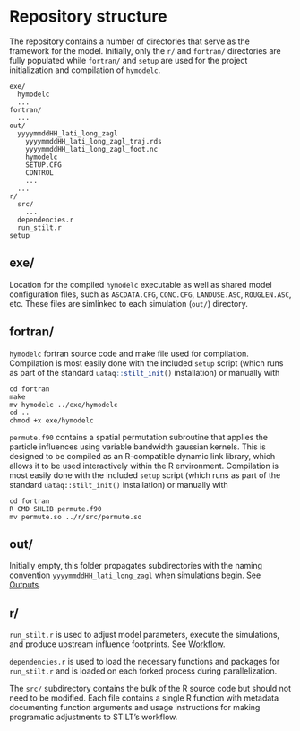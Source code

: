 # Repository structure {#structure}

The repository contains a number of directories that serve as the framework for the model. Initially, only the `r/` and `fortran/` directories are fully populated while `fortran/` and `setup` are used for the project initialization and compilation of `hymodelc`.

```
exe/
  hymodelc
  ...
fortran/
  ...
out/
  yyyymmddHH_lati_long_zagl
    yyyymmddHH_lati_long_zagl_traj.rds
    yyyymmddHH_lati_long_zagl_foot.nc
    hymodelc
    SETUP.CFG
    CONTROL
    ...
  ...
r/
  src/
    ...
  dependencies.r
  run_stilt.r
setup
```

## exe/

Location for the compiled `hymodelc` executable as well as shared model configuration files, such as `ASCDATA.CFG`, `CONC.CFG`, `LANDUSE.ASC`, `ROUGLEN.ASC`, etc. These files are simlinked to each simulation (`out/`) directory.

## fortran/

`hymodelc` fortran source code and make file used for compilation. Compilation is most easily done with the included `setup` script (which runs as part of the standard `uataq::stilt_init()`{.r} installation) or manually with

```
cd fortran
make
mv hymodelc ../exe/hymodelc
cd ..
chmod +x exe/hymodelc
```

`permute.f90` contains a spatial permutation subroutine that applies the particle influences using variable bandwidth gaussian kernels. This is designed to be compiled as an R-compatible dynamic link library, which allows it to be used interactively within the R environment. Compilation is most easily done with the included `setup` script (which runs as part of the standard `uataq::stilt_init()` installation) or manually with

```
cd fortran
R CMD SHLIB permute.f90
mv permute.so ../r/src/permute.so
```

## out/

Initially empty, this folder propagates subdirectories with the naming convention `yyyymmddHH_lati_long_zagl` when simulations begin. See [Outputs](#outputs).


## r/

`run_stilt.r` is used to adjust model parameters, execute the simulations, and produce upstream influence footprints. See [Workflow](#workflow).

`dependencies.r` is used to load the necessary functions and packages for `run_stilt.r` and is loaded on each forked process during parallelization.

The `src/` subdirectory contains the bulk of the R source code but should not need to be modified. Each file contains a single R function with metadata documenting function arguments and usage instructions for making programatic adjustments to STILT's workflow.

